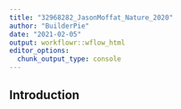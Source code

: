 ```yaml
---
title: "32968282_JasonMoffat_Nature_2020"
author: "BuilderPie"
date: "2021-02-05"
output: workflowr::wflow_html
editor_options:
  chunk_output_type: console
---
```


## Introduction

```r

```

